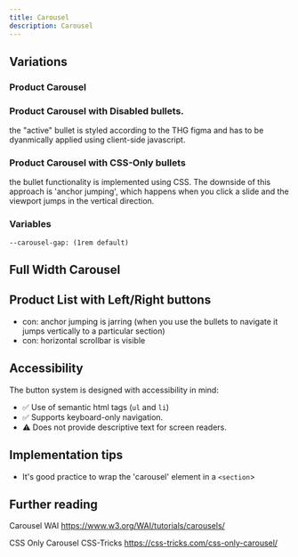 ```yaml
---
title: Carousel
description: Carousel
---
```



## Variations

### Product Carousel

<ShowComponent filePath="./src/components/carousel/Carousel.html">
  <Carousel />
</ShowComponent>

### Product Carousel with Disabled bullets. 

the "active" bullet is styled according to the THG figma and has to be dyanmically applied using client-side javascript.

### Product Carousel with CSS-Only bullets

the bullet functionality is implemented using CSS. The downside of this approach is 'anchor jumping', which happens when you click a slide and the viewport jumps in the vertical direction.

### Variables

```
--carousel-gap: (1rem default)
```


## Full Width Carousel

## Product List with Left/Right buttons

* con: anchor jumping is jarring (when you use the bullets to navigate it jumps vertically to a particular section)
* con: horizontal scrollbar is visible


## Accessibility

The button system is designed with accessibility in mind:

- ✅ Use of semantic html tags (`ul` and `li`)
- ✅ Supports keyboard-only navigation. 
- ⚠️ Does not provide descriptive text for screen readers.

## Implementation tips

* It's good practice to wrap the 'carousel' element in a `<section`>

## Further reading

Carousel WAI
https://www.w3.org/WAI/tutorials/carousels/

CSS Only Carousel CSS-Tricks
https://css-tricks.com/css-only-carousel/
